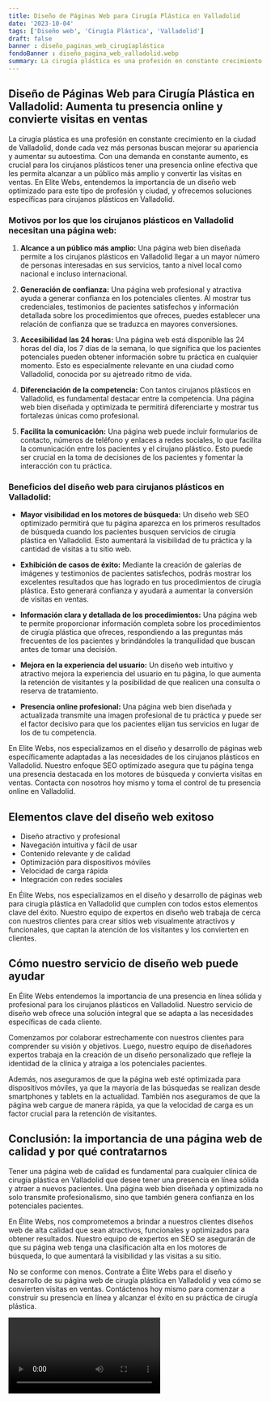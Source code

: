 ```yaml
---
title: Diseño de Páginas Web para Cirugía Plástica en Valladolid
date: '2023-10-04'
tags: ['Diseño web', 'Cirugía Plástica', 'Valladolid']
draft: false
banner : diseño_paginas_web_cirugíaplástica
fondoBanner : diseño_pagina_web_valladolid.webp
summary: La cirugía plástica es una profesión en constante crecimiento en la ciudad de Valladolid, donde cada vez más personas buscan mejorar su apariencia y aumentar su autoestima. Con una demanda en constante aumento, es crucial para los cirujanos plásticos tener una presencia online efectiva que les permita alcanzar a un público más amplio y convertir las visitas en ventas. En Elite Webs, entendemos la importancia de un diseño web optimizado para este tipo de profesión y ciudad, y ofrecemos soluciones específicas para cirujanos plásticos en Valladolid.
---
```


## Diseño de Páginas Web para Cirugía Plástica en Valladolid: Aumenta tu presencia online y convierte visitas en ventas

La cirugía plástica es una profesión en constante crecimiento en la ciudad de Valladolid, donde cada vez más personas buscan mejorar su apariencia y aumentar su autoestima. Con una demanda en constante aumento, es crucial para los cirujanos plásticos tener una presencia online efectiva que les permita alcanzar a un público más amplio y convertir las visitas en ventas. En Elite Webs, entendemos la importancia de un diseño web optimizado para este tipo de profesión y ciudad, y ofrecemos soluciones específicas para cirujanos plásticos en Valladolid.

### Motivos por los que los cirujanos plásticos en Valladolid necesitan una página web:

1. **Alcance a un público más amplio:** Una página web bien diseñada permite a los cirujanos plásticos en Valladolid llegar a un mayor número de personas interesadas en sus servicios, tanto a nivel local como nacional e incluso internacional.

2. **Generación de confianza:** Una página web profesional y atractiva ayuda a generar confianza en los potenciales clientes. Al mostrar tus credenciales, testimonios de pacientes satisfechos y información detallada sobre los procedimientos que ofreces, puedes establecer una relación de confianza que se traduzca en mayores conversiones.

3. **Accesibilidad las 24 horas:** Una página web está disponible las 24 horas del día, los 7 días de la semana, lo que significa que los pacientes potenciales pueden obtener información sobre tu práctica en cualquier momento. Esto es especialmente relevante en una ciudad como Valladolid, conocida por su ajetreado ritmo de vida.

4. **Diferenciación de la competencia:** Con tantos cirujanos plásticos en Valladolid, es fundamental destacar entre la competencia. Una página web bien diseñada y optimizada te permitirá diferenciarte y mostrar tus fortalezas únicas como profesional.

5. **Facilita la comunicación:** Una página web puede incluir formularios de contacto, números de teléfono y enlaces a redes sociales, lo que facilita la comunicación entre los pacientes y el cirujano plástico. Esto puede ser crucial en la toma de decisiones de los pacientes y fomentar la interacción con tu práctica.

### Beneficios del diseño web para cirujanos plásticos en Valladolid:

- **Mayor visibilidad en los motores de búsqueda:** Un diseño web SEO optimizado permitirá que tu página aparezca en los primeros resultados de búsqueda cuando los pacientes busquen servicios de cirugía plástica en Valladolid. Esto aumentará la visibilidad de tu práctica y la cantidad de visitas a tu sitio web.

- **Exhibición de casos de éxito:** Mediante la creación de galerías de imágenes y testimonios de pacientes satisfechos, podrás mostrar los excelentes resultados que has logrado en tus procedimientos de cirugía plástica. Esto generará confianza y ayudará a aumentar la conversión de visitas en ventas.

- **Información clara y detallada de los procedimientos:** Una página web te permite proporcionar información completa sobre los procedimientos de cirugía plástica que ofreces, respondiendo a las preguntas más frecuentes de los pacientes y brindándoles la tranquilidad que buscan antes de tomar una decisión.

- **Mejora en la experiencia del usuario:** Un diseño web intuitivo y atractivo mejora la experiencia del usuario en tu página, lo que aumenta la retención de visitantes y la posibilidad de que realicen una consulta o reserva de tratamiento.

- **Presencia online profesional:** Una página web bien diseñada y actualizada transmite una imagen profesional de tu práctica y puede ser el factor decisivo para que los pacientes elijan tus servicios en lugar de los de tu competencia.

En Elite Webs, nos especializamos en el diseño y desarrollo de páginas web específicamente adaptadas a las necesidades de los cirujanos plásticos en Valladolid. Nuestro enfoque SEO optimizado asegura que tu página tenga una presencia destacada en los motores de búsqueda y convierta visitas en ventas. Contacta con nosotros hoy mismo y toma el control de tu presencia online en Valladolid.

<GifSeo />

<Cta />

## Elementos clave del diseño web exitoso

- Diseño atractivo y profesional
- Navegación intuitiva y fácil de usar
- Contenido relevante y de calidad
- Optimización para dispositivos móviles
- Velocidad de carga rápida
- Integración con redes sociales

En Élite Webs, nos especializamos en el diseño y desarrollo de páginas web para cirugía plástica en Valladolid que cumplen con todos estos elementos clave del éxito. Nuestro equipo de expertos en diseño web trabaja de cerca con nuestros clientes para crear sitios web visualmente atractivos y funcionales, que captan la atención de los visitantes y los convierten en clientes.

## Cómo nuestro servicio de diseño web puede ayudar

En Élite Webs entendemos la importancia de una presencia en línea sólida y profesional para los cirujanos plásticos en Valladolid. Nuestro servicio de diseño web ofrece una solución integral que se adapta a las necesidades específicas de cada cliente.

Comenzamos por colaborar estrechamente con nuestros clientes para comprender su visión y objetivos. Luego, nuestro equipo de diseñadores expertos trabaja en la creación de un diseño personalizado que refleje la identidad de la clínica y atraiga a los potenciales pacientes.

Además, nos aseguramos de que la página web esté optimizada para dispositivos móviles, ya que la mayoría de las búsquedas se realizan desde smartphones y tablets en la actualidad. También nos aseguramos de que la página web cargue de manera rápida, ya que la velocidad de carga es un factor crucial para la retención de visitantes.

## Conclusión: la importancia de una página web de calidad y por qué contratarnos

Tener una página web de calidad es fundamental para cualquier clínica de cirugía plástica en Valladolid que desee tener una presencia en línea sólida y atraer a nuevos pacientes. Una página web bien diseñada y optimizada no solo transmite profesionalismo, sino que también genera confianza en los potenciales pacientes.

En Élite Webs, nos comprometemos a brindar a nuestros clientes diseños web de alta calidad que sean atractivos, funcionales y optimizados para obtener resultados. Nuestro equipo de expertos en SEO se asegurarán de que su página web tenga una clasificación alta en los motores de búsqueda, lo que aumentará la visibilidad y las visitas a su sitio.

No se conforme con menos. Contrate a Élite Webs para el diseño y desarrollo de su página web de cirugía plástica en Valladolid y vea cómo se convierten visitas en ventas. Contáctenos hoy mismo para comenzar a construir su presencia en línea y alcanzar el éxito en su práctica de cirugía plástica.

<Video />

<CtaBot job='Cirugía Plástica' city='Valladolid'/>

<Gmaps query='Valladolid+españa+maps' />
